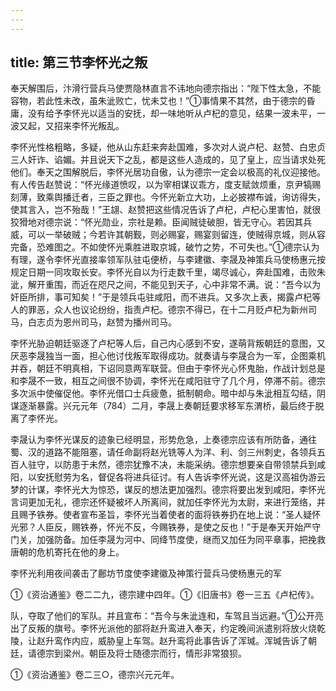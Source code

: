 ```yaml
---
---
---
```

title: 第三节李怀光之叛
---



奉天解围后，汴滑行营兵马使贾隐林直言不讳地向德宗指出：“陛下性太急，不能容物，若此性未改，虽朱泚败亡，忧未艾也！”①事情果不其然，由于德宗的昏庸，没有给予李怀光以适当的安抚，却一味地听从卢杞的意见，结果一波未平，一波又起，又招来李怀光叛乱。

李怀光性格粗略，多疑，他从山东赶来奔赴国难，多次对人说卢杞、赵赞、白忠贞三人奸诈、谄媚。并且说天下之乱，都是这些人造成的，见了皇上，应当请求处死他们。奉天之围解脱后，李怀光居功自傲，认为德宗一定会以极高的礼仪迎接他。有人传告赵赞说：“怀光缘道愤叹，以为宰相谋议乖方，度支赋敛烦重，京尹犒赐刻薄，致乘舆播迁者，三臣之罪也。今怀光新立大功，上必披襟布诚，询访得失，使其言入，岂不殆哉！”王翃、赵赞把这些情况告诉了卢杞，卢杞心里害怕，就很狡猾地对德宗说：“怀光勋业，宗社是赖。臣闻贼徒破胆，皆无守心。若因其兵威，可以一举破贼；今若许其朝觐，则必赐宴，赐宴则留连，使贼得京城，则从容完备，恐难图之。不如使怀光乘胜进取京城，破竹之势，不可失也。”①德宗认为有理，遂令李怀光直接率领军队驻屯便桥，与李建徽、李晟及神策兵马使杨惠元按规定日期一同攻取长安。李怀光自以为行走数千里，竭尽诚心，奔赴国难，击败朱泚，解开重围，而近在咫尺之间，不能见到天子，心中非常不满。说：“吾今以为奸臣所排，事可知矣！”于是领兵屯驻咸阳，而不进兵。又多次上表，揭露卢杞等人的罪恶，众人也议论纷纷，指责卢杞。德宗不得已，在十二月贬卢杞为新州司马，白志贞为恩州司马，赵赞为播州司马。

李怀光胁迫朝廷驱逐了卢杞等人后，自己内心感到不安，遂萌背叛朝廷的意图，又厌恶李晟独当一面，担心他讨伐叛军取得成功。就奏请与李晟合为一军，企图乘机并吞，朝廷不明真相，下诏同意两军联营。但由于李怀光心怀鬼胎，作战计划总是和李晟不一致，相互之间很不协调，李怀光在咸阳驻守了几个月，停滞不前。德宗多次派中使催促他。李怀光借口士兵疲惫，抵制朝命。暗中却与朱泚相互勾结，阴谋逐渐暴露。兴元元年（784）二月，李晟上奏朝廷要求移军东渭桥，最后终于脱离了李怀光。

李晟认为李怀光谋反的迹象已经明显，形势危急，上奏德宗应该有所防备，通往蜀、汉的道路不能阻塞，请任命副将赵光铣等人为洋、利、剑三州刺史，各领兵五百人驻守，以防患于未然，德宗犹豫不决，未能采纳。德宗想要亲自带领禁兵到咸阳，以安抚慰劳为名，督促各将进兵征讨。有人告诉李怀光说，这是汉高祖伪游云梦的计谋，李怀光大为惊恐，谋反的想法更加强烈。德宗将要出发到咸阳，李怀光言词更加无礼，德宗还怀疑被坏人所离间，就加任李怀光为太尉，来进行笼络，并且赐予铁券。使者宣布圣旨，李怀光当着使者的面将铁券扔在地上说：“圣人疑怀光邪？人臣反，赐铁券，怀光不反，今赐铁券，是使之反也！”于是奉天开始严守门关，加强防备。加任李晟为河中、同绛节度使，继而又加任为同平章事，把挽救唐朝的危机寄托在他的身上。

李怀光利用夜间袭击了鄜坊节度使李建徽及神策行营兵马使杨惠元的军

①《资治通鉴》卷二二九，德宗建中四年。①《旧唐书》卷一三五《卢杞传》。

队，夺取了他们的军队。并且宣布：“吾今与朱泚连和，车驾且当远避。”①公开亮出了反叛的旗号。李怀光派他的部将赵升鸾进入奉天，约定晚间派遣别将放火烧乾陵，让赵升鸾作内应，威胁皇上车驾。赵升鸾将此事告诉了浑瑊。浑瑊告诉了朝廷，请德宗到梁州。朝臣及将士随德宗而行，情形非常狼狈。

①《资治通鉴》卷二三○，德宗兴元元年。
